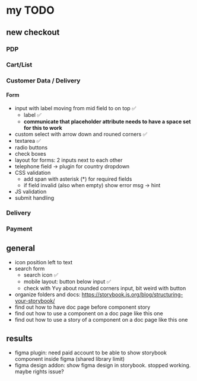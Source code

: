 
<Meta title="ToDo" />

# my TODO

## new checkout
### PDP
### Cart/List
### Customer Data / Delivery
#### Form
- input with label moving from mid field to on top ✅
    - label ✅
    - **communicate that placeholder attribute needs to have a space set for this to work**
- custom select with arrow down and rouned corners ✅
- textarea ✅
- radio buttons
- check boxes
- layout for forms: 2 inputs next to each other
- telephone field -> plugin for country dropdown
- CSS validation
    - add span with asterisk (*) for required fields
    - if field invalid (also when empty) show error msg -> hint
- JS validation
- submit handling
### Delivery
### Payment

## general
- icon position left to text
- search form
    - search icon ✅
    - mobile layout: button below input ✅
    - check with Yvy about rounded corners input, bit weird with button
- organize folders and docs: https://storybook.js.org/blog/structuring-your-storybook/
- find out how to have doc page before component story
- find out how to use a component on a doc page like this one
- find out how to use a story of a component on a doc page like this one

## results
- figma plugin: need paid account to be able to show storybook component inside figma (shared library limit)
- figma design addon: show figma design in storybook. stopped working. maybe rights issue?

